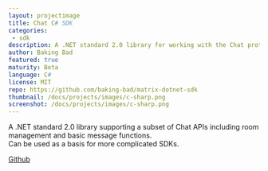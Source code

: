 ```yaml
---
layout: projectimage
title: Chat C# SDK
categories: 
 - sdk
description: A .NET standard 2.0 library for working with the Chat protocol
author: Baking Bad
featured: true
maturity: Beta
language: C#
license: MIT
repo: https://github.com/baking-bad/matrix-dotnet-sdk
thumbnail: /docs/projects/images/c-sharp.png
screenshot: /docs/projects/images/c-sharp.png
---
```


A .NET standard 2.0 library supporting a subset of Chat APIs including room management and basic message functions.  
Can be used as a basis for more complicated SDKs.

[Github](https://github.com/baking-bad/matrix-dotnet-sdk)
